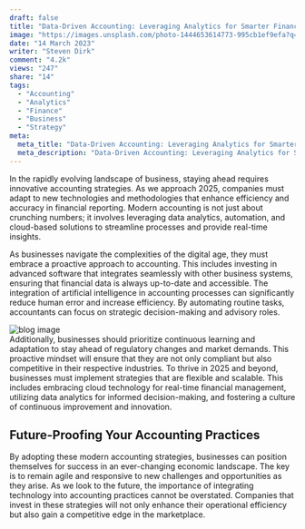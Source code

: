 ---
draft: false
title: "Data-Driven Accounting: Leveraging Analytics for Smarter Financial Decisions"
image: "https://images.unsplash.com/photo-1444653614773-995cb1ef9efa?q=80&w=3552&auto=format&fit=crop&ixlib=rb-4.0.3&ixid=M3wxMjA3fDB8MHxwaG90by1wYWdlfHx8fGVufDB8fHx8fA%3D%3D"
date: "14 March 2023"
writer: "Steven Dirk"
comment: "4.2k"
views: "247"
share: "14"
tags:
  - "Accounting"
  - "Analytics"
  - "Finance"
  - "Business"
  - "Strategy"
meta:
  meta_title: "Data-Driven Accounting: Leveraging Analytics for Smarter Financial Decisions"
  meta_description: "Data-Driven Accounting: Leveraging Analytics for Smarter Financial Decisions description"
---
In the rapidly evolving landscape of business, staying ahead requires innovative accounting strategies. As we approach 2025, companies must adapt to new technologies and methodologies that enhance efficiency and accuracy in financial reporting. Modern accounting is not just about crunching numbers; it involves leveraging data analytics, automation, and cloud-based solutions to streamline processes and provide real-time insights. 

<Quote text="The future of accounting lies in technology and adaptability." author="Finance Expert" />

As businesses navigate the complexities of the digital age, they must embrace a proactive approach to accounting. This includes investing in advanced software that integrates seamlessly with other business systems, ensuring that financial data is always up-to-date and accessible. The integration of artificial intelligence in accounting processes can significantly reduce human error and increase efficiency. By automating routine tasks, accountants can focus on strategic decision-making and advisory roles.

<Div className="grid grid-cols-1 xl:grid-cols-[430px_auto] 2xl:grid-cols-[520px_auto] gap-[30px] lg:gap-[60px] mt-[8px] lg:mt-[37px] mb-[31px] lg:mb-[58px]">
  <img src="/assets/imgs/blog/details/details-img1.png" className="rounded-theme" alt="blog image" />
  <Div>
    Additionally, businesses should prioritize continuous learning and adaptation to stay ahead of regulatory changes and market demands. This proactive mindset will ensure that they are not only compliant but also competitive in their respective industries. To thrive in 2025 and beyond, businesses must implement strategies that are flexible and scalable. This includes embracing cloud technology for real-time financial management, utilizing data analytics for informed decision-making, and fostering a culture of continuous improvement and innovation.
  </Div>
</Div>

<H2>Future-Proofing Your Accounting Practices</H2>

By adopting these modern accounting strategies, businesses can position themselves for success in an ever-changing economic landscape. The key is to remain agile and responsive to new challenges and opportunities as they arise. As we look to the future, the importance of integrating technology into accounting practices cannot be overstated. Companies that invest in these strategies will not only enhance their operational efficiency but also gain a competitive edge in the marketplace.